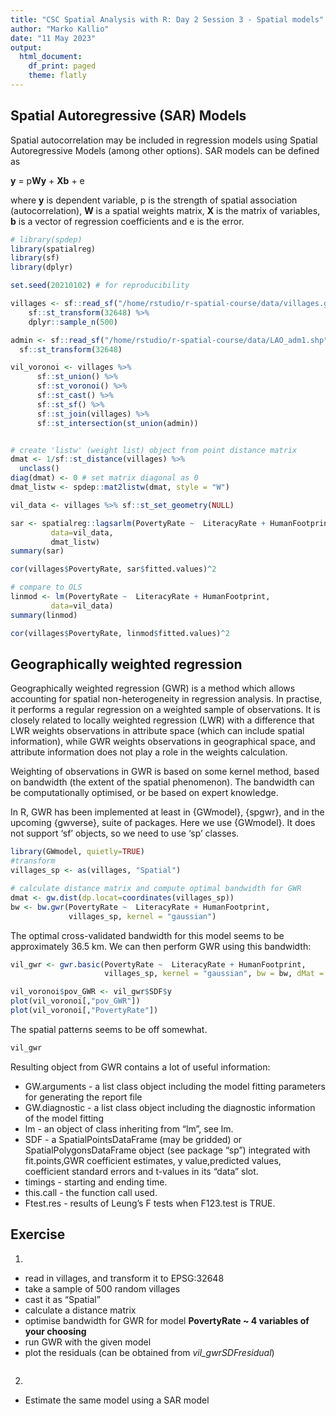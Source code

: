 ```yaml
---
title: "CSC Spatial Analysis with R: Day 2 Session 3 - Spatial models"
author: "Marko Kallio"
date: "11 May 2023"
output:
  html_document:
    df_print: paged
    theme: flatly
---
```



## Spatial Autoregressive (SAR) Models

Spatial autocorrelation may be included in regression models using Spatial Autoregressive Models (among other options). SAR models can be defined as

**y** = p**Wy** + **Xb** + e 

where **y** is dependent variable, p is the strength of spatial association (autocorrelation), **W** is a spatial weights matrix, **X** is the matrix of variables, **b** is a vector of regression coefficients and e is the error.

```r
# library(spdep)
library(spatialreg)
library(sf)
library(dplyr)

set.seed(20210102) # for reproducibility

villages <- sf::read_sf("/home/rstudio/r-spatial-course/data/villages.gpkg") %>% 
    sf::st_transform(32648) %>% 
    dplyr::sample_n(500)

admin <- sf::read_sf("/home/rstudio/r-spatial-course/data/LAO_adm1.shp") %>% 
  sf::st_transform(32648)

vil_voronoi <- villages %>% 
      sf::st_union() %>% 
      sf::st_voronoi() %>% 
      sf::st_cast() %>% 
      sf::st_sf() %>% 
      sf::st_join(villages) %>% 
      sf::st_intersection(st_union(admin))


# create 'listw' (weight list) object from point distance matrix  
dmat <- 1/sf::st_distance(villages) %>% 
  unclass() 
diag(dmat) <- 0 # set matrix diagonal as 0
dmat_listw <- spdep::mat2listw(dmat, style = "W")

vil_data <- villages %>% sf::st_set_geometry(NULL)
```


```r
sar <- spatialreg::lagsarlm(PovertyRate ~  LiteracyRate + HumanFootprint, 
         data=vil_data, 
         dmat_listw)
summary(sar)

cor(villages$PovertyRate, sar$fitted.values)^2

# compare to OLS
linmod <- lm(PovertyRate ~  LiteracyRate + HumanFootprint, 
         data=vil_data)
summary(linmod)

cor(villages$PovertyRate, linmod$fitted.values)^2
```





## Geographically weighted regression

Geographically weighted regression (GWR) is a method which allows accounting for spatial non-heterogeneity in regression analysis. In practise, it performs a regular regression on a weighted sample of observations. It is closely related to locally weighted regression (LWR) with a difference that LWR weights observations in attribute space (which can include spatial information), while GWR weights observations in geographical space, and attribute information does not play a role in the weights calculation. 

Weighting of observations in GWR is based on some kernel method, based on bandwidth (the extent of the spatial phenomenon). The bandwidth can be computationally optimised, or be based on expert knowledge.

In R, GWR has been implemented at least in {GWmodel}, {spgwr}, and in the upcoming {gwverse}, suite of packages. Here we use {GWmodel}. It does not support 'sf' objects, so we need to use 'sp' classes. 

```r
library(GWmodel, quietly=TRUE)
#transform
villages_sp <- as(villages, "Spatial")

# calculate distance matrix and compute optimal bandwidth for GWR
dmat <- gw.dist(dp.locat=coordinates(villages_sp))
bw <- bw.gwr(PovertyRate ~  LiteracyRate + HumanFootprint,  
             villages_sp, kernel = "gaussian")
```

The optimal cross-validated bandwidth for this model seems to be approximately 36.5 km. We can then perform GWR using this bandwidth:

```r
vil_gwr <- gwr.basic(PovertyRate ~  LiteracyRate + HumanFootprint, 
                     villages_sp, kernel = "gaussian", bw = bw, dMat = dmat)

vil_voronoi$pov_GWR <- vil_gwr$SDF$y
plot(vil_voronoi[,"pov_GWR"])
plot(vil_voronoi[,"PovertyRate"])


```

The spatial patterns seems to be off somewhat.

```r
vil_gwr

```


Resulting object from GWR contains a lot of useful information:

* GW.arguments - a list class object including the model fitting parameters for generating the report file
* GW.diagnostic	- a list class object including the diagnostic information of the model fitting
* lm - an object of class inheriting from “lm”, see lm.
* SDF - a SpatialPointsDataFrame (may be gridded) or SpatialPolygonsDataFrame object (see package “sp”) integrated with fit.points,GWR coefficient estimates, y value,predicted values, coefficient standard errors and t-values in its "data" slot.
* timings	- starting and ending time.
* this.call	- the function call used.
* Ftest.res - results of Leung's F tests when F123.test is TRUE.




## Exercise

1. 

* read in villages, and transform it to EPSG:32648
* take a sample of 500 random villages
* cast it as "Spatial"
* calculate a distance matrix
* optimise bandwidth for GWR for model **PovertyRate ~ 4 variables of your choosing**
* run GWR with the given model
* plot the residuals (can be obtained from *vil_gwr$SDF$residual*)

```r

```


2.

* Estimate the same model using a SAR model

```r

```

